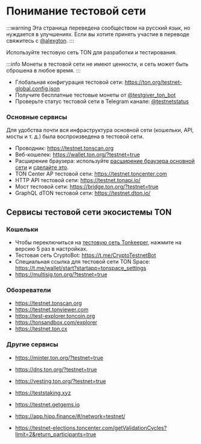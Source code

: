 # Понимание тестовой сети

:::warning
Эта страница переведена сообществом на русский язык, но нуждается в улучшениях. Если вы хотите принять участие в переводе свяжитесь с [@alexgton](https://t.me/alexgton).
:::

Используйте тестовую сеть TON для разработки и тестирования.

:::info
Монеты в тестовой сети не имеют ценности, и сеть может быть сброшена в любое время.
:::

- Глобальная конфигурация тестовой сети: https://ton.org/testnet-global.config.json
- Получите бесплатные тестовые монеты от [@testgiver_ton_bot](https://t.me/testgiver_ton_bot)
- Проверьте статус тестовой сети в Telegram канале: [@testnetstatus](https://t.me/testnetstatus)

### Основные сервисы

Для удобства почти вся инфраструктура основной сети (кошельки, API, мосты и т. д.) была воспроизведена в тестовой сети.

- Проводник: https://testnet.tonscan.org
- Веб-кошелек: https://wallet.ton.org/?testnet=true
- Расширение браузера: используйте [расширение браузера основной сети](https://chrome.google.com/webstore/detail/ton-wallet/nphplpgoakhhjchkkhmiggakijnkhfnd) и [сделайте это](https://github.com/toncenter/ton-wallet#switch-between-mainnettestnet-in-extension).
- TON Center AP тестовой сети: https://testnet.toncenter.com
- HTTP API тестовой сети: https://testnet.tonapi.io/
- Мост тестовой сети: https://bridge.ton.org/?testnet=true
- GraphQL dTON тестовой сети: https://testnet.dton.io/

## Сервисы тестовой сети экосистемы TON

### Кошельки

- Чтобы переключиться на [тестовую сеть Tonkeeper](https://tonkeeper.com/), нажмите на версию 5 раз в настройках.
- Тестовая сеть CryptoBot: https://t.me/CryptoTestnetBot
- Специальная ссылка для тестовой сети TON Space: https://t.me/wallet/start?startapp=tonspace_settings
- https://multisig.ton.org/?testnet=true

### Обозреватели

- https://testnet.tonscan.org
- https://testnet.tonviewer.com
- https://test-explorer.toncoin.org
- https://tonsandbox.com/explorer
- https://testnet.ton.cx

### Другие сервисы

- https://minter.ton.org/?testnet=true

- https://dns.ton.org/?testnet=true

- https://vesting.ton.org/?testnet=true

- https://teststaking.xyz

- https://testnet.getgems.io

- https://app.hipo.finance/#/network=testnet/

- https://testnet-elections.toncenter.com/getValidationCycles?limit=2&return_participants=true


